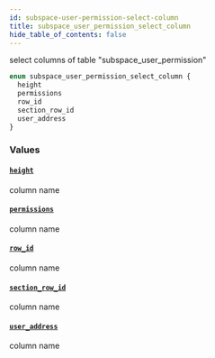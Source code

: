 ```yaml
---
id: subspace-user-permission-select-column
title: subspace_user_permission_select_column
hide_table_of_contents: false
---
```


select columns of table "subspace_user_permission"

```graphql
enum subspace_user_permission_select_column {
  height
  permissions
  row_id
  section_row_id
  user_address
}
```

### Values

#### [`height`](#)

column name

#### [`permissions`](#)

column name

#### [`row_id`](#)

column name

#### [`section_row_id`](#)

column name

#### [`user_address`](#)

column name
